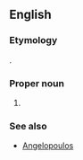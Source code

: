 ==English==

===Etymology===
{{etyl|el}}.

===Proper noun===
{{en-proper noun}}

# {{surname|transliteration of a Greek|from=Greek}}

===See also===
* [[Angelopoulos]]